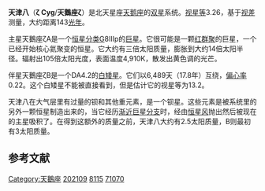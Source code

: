 {{Starbox begin
| name = 天津八
}}
{{Starbox image
 | image=
{{Location mark
|image=Cygnus constellation map.svg|alt=|float=center|width=280
|label=|position=right
|mark=Red circle.svg|mark_width=12|mark_link=Zeta Cygni|x=134|y=615
}}
|caption=天津八的位置 (红圈处)
}}
{{Starbox observe
| epoch = [[J2000.0|J2000.0]]
| constell = [[天鵝座|天鵝座]]<ref name=SIMBAD>{{cite web
 | url=http://simbad.u-strasbg.fr/simbad/sim-id?Ident=HR+8115
 | title=Pulsating variable Star
 | publisher=Centre de Données astronomiques de Strasbourg
 | work=SIMBAD
 | accessdate=2012-07-13
 | archive-date=2019-06-05
 | archive-url=https://web.archive.org/web/20190605220948/http://simbad.u-strasbg.fr/simbad/sim-id?Ident=HR+8115
 | dead-url=no
 }}</ref><ref name=DATA>{{cite web
 | url=http://vizier.u-strasbg.fr/viz-bin/VizieR-5?-out.add=.&-source=5050&-corr=PK=HR&-out.max=9999&HR=8115
 | title=VizieR Detailed Page
 | accessdate=2012-07-13
 | archive-date=2020-08-11
 | archive-url=https://web.archive.org/web/20200811215412/http://vizier.u-strasbg.fr/viz-bin/VizieR-5?-out.add=.&-source=5050&-corr=PK%3DHR&-out.max=9999&HR=8115
 }}</ref>
| 星官 = 
| ra = {{RA|21|12|56.2}}<ref name=SIMBAD /><ref name=DATA />
| dec = {{DEC|+30|13|37}}<ref name=SIMBAD /><ref name=DATA />
| appmag_v = 3.26<ref name=SIMBAD /><ref name=DATA />
}}
{{Starbox character
| class = G8III + DA4.2<ref name=SIMBAD /><ref name=DATA />
| b-v = 0.98<ref name=SIMBAD /><ref name=DATA />
| u-b = 0.77<ref name=SIMBAD /><ref name=DATA />
| r-i = 0.48<ref name=SIMBAD /><ref name=DATA />
| variable = 
}}
{{Starbox astrometry
 | radial_v = {{nowrap|+15.85 ± 0.26}}
 | prop_mo_ra  = +6.51
 | prop_mo_dec = –68.21
 | parallax = 22.79
 | p_error  = 0.35
 | parallax_footnote =
 | absmag_v = 0.05
}}
{{Starbox orbit
 | reference =
 | period_unitless = {{nowrap|6,489 ± 31 days}}
 | axis_unitless = 0.19[[arcsecond|"]]
 | eccentricity = {{nowrap|0.22 ± 0.03}}
 | periastron = {{nowrap|40,712 ± 178 MJD}}
 | periarg = {{nowrap|41 ± 10}}
 | k1 = {{nowrap|3.31 ± 0.12}}
}}
{{Starbox detail
 | component1 = 天鹅座ζ A
 | mass     = 2.7
 | radius   = 14
 | metal_fe = –0.04
 | age_gyr  = 0.2
 | luminosity  = 105
 | temperature = 4,910
 | rotational_velocity = {{nowrap|0.4 ± 0.5}}
 | component2 = 天鹅座ζ B
 | mass2    = 0.6
 | temperature2 = 12,000
}}
{{Starbox catalog
| names =BD+29 4348，[[SAO星表|SAO]] 71070，[[HD星表|HD]] 202109，[[HR星表|HR]] 8115}}
{{Starbox reference |Simbad=HR+8115}}
{{Starbox end}}

'''天津八'''（'''ζ Cyg'''/'''天鵝座ζ'''）是北天星座[[天鹅座|天鹅座]]的[[双星|双星]]系统。[[视星等|视星等]]3.26，基于[[视差|视差]]测量，大约距离143[[光年|光年]]。

主星天鵝座ζA是一个[[恒星分类|恒星分类]]G8IIIp的[[巨星|巨星]]。它很可能是一颗[[红群聚|红群聚]]的巨星，一个已经开始核心氦聚变的恒星。它大约有三倍太阳质量，膨胀到大约14倍太阳半径。辐射出105倍太阳光度，表面温度4,910K，散发出黄色调的光芒。

伴星天鵝座ζB是一个DA4.2的[[白矮星|白矮星]]。它们以6,489天（17.8年）互绕，[[偏心率|偏心率]]0.22。这个白矮星不能被直接看到，但是估计它的视星等为13.2。

天津八在大气层里有过量的钡和其他重元素，是一个钡星。这些元素是被系统里的另外一颗恒星制造出来的，当它经历[[渐近巨星分支|渐近巨星分支]]时，经由[[恒星风|恒星风]]抛出然后被现在的主星吸积了。在得到这额外的质量之前，天津八大约有2.5太阳质量，B则最初有3太阳质量。

== 参考文献 ==
{{reflist}}


{{天鵝座恒星}}
{{星官|天津|9|40}}
[[Category:天鵝座|Category:天鵝座]]
[[Category:HD和HDE天體|202109]]
[[Category:HR天體|8115]]
[[Category:SAO天體|71070]]